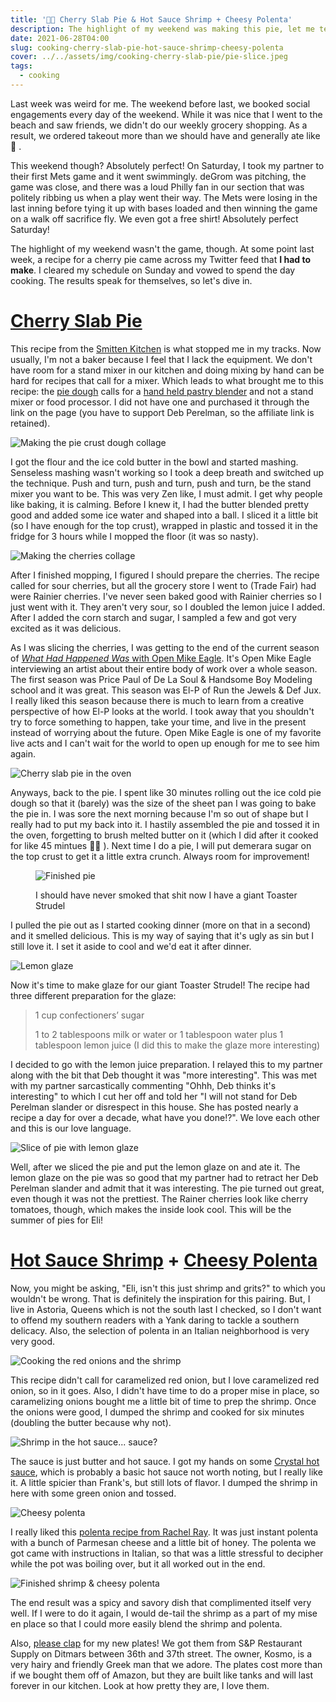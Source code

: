 ```yaml
---
title: '👨‍🍳 Cherry Slab Pie & Hot Sauce Shrimp + Cheesy Polenta'
description: The highlight of my weekend was making this pie, let me tell you all about it!
date: 2021-06-28T04:00
slug: cooking-cherry-slab-pie-hot-sauce-shrimp-cheesy-polenta
cover: ../../assets/img/cooking-cherry-slab-pie/pie-slice.jpeg
tags:
  - cooking
---
```


Last week was weird for me. The weekend before last, we booked social engagements every day of the weekend. While it was
nice that I went to the beach and saw friends, we didn't do our weekly grocery shopping. As a result, we ordered takeout
more than we should have and generally ate like 💩 .

This weekend though? Absolutely perfect! On Saturday, I took my partner to their first Mets game and it went swimmingly.
deGrom was pitching, the game was close, and there was a loud Philly fan in our section that was politely ribbing us
when a play went their way. The Mets were losing in the last inning before tying it up with bases loaded and then
winning the game on a walk off sacrifice fly. We even got a free shirt! Absolutely perfect Saturday!

The highlight of my weekend wasn't the game, though. At some point last week, a recipe for a cherry pie came across my
Twitter feed that **I had to make**. I cleared my schedule on Sunday and vowed to spend the day cooking. The results
speak for themselves, so let's dive in.

# [Cherry Slab Pie][cherry-slab-pie]

This recipe from the [Smitten Kitchen][smitten-kitchen] is what stopped me in my tracks. Now usually, I'm not a baker
because I feel that I lack the equipment. We don't have room for a stand mixer in our kitchen and doing mixing by hand
can be hard for recipes that call for a mixer. Which leads to what brought me to this recipe: the [pie
dough][pie-dough] calls for a [hand held pastry blender][pastry-blender] and not a stand mixer or food processor. I did
not have one and purchased it through the link on the page (you have to support Deb Perelman, so the affiliate link is
retained).

![Making the pie crust dough collage](../../assets/img/cooking-cherry-slab-pie/making-the-dough.jpg)

I got the flour and the ice cold butter in the bowl and started mashing. Senseless mashing wasn't working so I took
a deep breath and switched up the technique. Push and turn, push and turn, push and turn, be the stand mixer you want to
be. This was very Zen like, I must admit. I get why people like baking, it is calming. Before I knew it, I had the
butter blended pretty good and added some ice water and shaped into a ball. I sliced it a little bit (so I have enough
for the top crust), wrapped in plastic and tossed it in the fridge for 3 hours while I mopped the floor (it was so
nasty).

![Making the cherries collage](../../assets/img/cooking-cherry-slab-pie/making-the-cherries.jpg)

After I finished mopping, I figured I should prepare the cherries. The recipe called for sour cherries, but all the
grocery store I went to (Trade Fair) had were Rainier cherries. I've never seen baked good with Rainier cherries so
I just went with it. They aren't very sour, so I doubled the lemon juice I added. After I added the corn starch and
sugar, I sampled a few and got very excited as it was delicious.

As I was slicing the cherries, I was getting to the end of the current season of [_What Had Happened Was_ with Open Mike
Eagle][what-had-happened-was]. It's Open Mike Eagle interviewing an artist about their entire body of work over a whole
season. The first season was Price Paul of De La Soul & Handsome Boy Modeling school and it was great. This season was
El-P of Run the Jewels & Def Jux. I really liked this season because there is much to learn from a creative perspective
of how El-P looks at the world. I took away that you shouldn't try to force something to happen, take your time, and
live in the present instead of worrying about the future. Open Mike Eagle is one of my favorite live acts and I can't
wait for the world to open up enough for me to see him again.

![Cherry slab pie in the oven](../../assets/img/cooking-cherry-slab-pie/pie-in-oven.jpeg)

Anyways, back to the pie. I spent like 30 minutes rolling out the ice cold pie dough so that it (barely) was the size of
the sheet pan I was going to bake the pie in. I was sore the next morning because I'm so out of shape but I really had
to put my back into it. I hastily assembled the pie and tossed it in the oven, forgetting to brush melted butter on it
(which I did after it cooked for like 45 mintues 🤦‍♂️ ). Next time I do a pie, I will put demerara sugar on the top
crust to get it a little extra crunch. Always room for improvement!

<figure>

![Finished pie](../../assets/img/cooking-cherry-slab-pie/finished-pie.jpeg)

<figcaption>I should have never smoked that shit now I have a giant Toaster Strudel</figcaption>
</figure>

I pulled the pie out as I started cooking dinner (more on that in a second) and it smelled delicious. This is my way of
saying that it's ugly as sin but I still love it. I set it aside to cool and we'd eat it after dinner.

![Lemon glaze](../../assets/img/cooking-cherry-slab-pie/lemon-glaze.jpeg)

Now it's time to make glaze for our giant Toaster Strudel! The recipe had three different preparation for the glaze:

> 1 cup confectioners’ sugar
>
> 1 to 2 tablespoons milk or water or 1 tablespoon water plus 1 tablespoon lemon juice (I did this to make the glaze
> more interesting)

I decided to go with the lemon juice preparation. I relayed this to my partner along with the bit that Deb thought it
was "more interesting". This was met with my partner sarcastically commenting "Ohhh, Deb thinks it's interesting" to
which I cut her off and told her "I will not stand for Deb Perelman slander or disrespect in this house. She has posted
nearly a recipe a day for over a decade, what have you done!?". We love each other and this is our love language.

![Slice of pie with lemon glaze](../../assets/img/cooking-cherry-slab-pie/pie-slice.jpeg)

Well, after we sliced the pie and put the lemon glaze on and ate it. The lemon glaze on the pie was so good that my
partner had to retract her Deb Perelman slander and admit that it was interesting. The pie turned out great, even though
it was not the prettiest. The Rainer cherries look like cherry tomatoes, though, which makes the inside look cool. This
will be the summer of pies for Eli!

# [Hot Sauce Shrimp][hot-sauce-shrimp] + [Cheesy Polenta][cheesy-polenta]

Now, you might be asking, "Eli, isn't this just shrimp and grits?" to which you wouldn't be wrong. That is definitely
the inspiration for this pairing. But, I live in Astoria, Queens which is not the south last I checked, so I don't want
to offend my southern readers with a Yank daring to tackle a southern delicacy. Also, the selection of polenta in an
Italian neighborhood is very very good.

![Cooking the red onions and the shrimp](../../assets/img/cooking-cherry-slab-pie/cooking-shrimp.jpg)

This recipe didn't call for caramelized red onion, but I love caramelized red onion, so in it goes. Also, I didn't
have time to do a proper mise in place, so caramelizing onions bought me a little bit of time to prep the shrimp.
Once the onions were good, I dumped the shrimp and cooked for six minutes (doubling the butter because why not).

![Shrimp in the hot sauce... sauce?](../../assets/img/cooking-cherry-slab-pie/shrimp-in-sauce.jpeg)

The sauce is just butter and hot sauce. I got my hands on some [Crystal hot sauce][crystal], which is probably a basic
hot sauce not worth noting, but I really like it. A little spicier than Frank's, but still lots of flavor. I dumped the
shrimp in here with some green onion and tossed.

![Cheesy polenta](../../assets/img/cooking-cherry-slab-pie/cheesy-polenta.jpeg)

I really liked this [polenta recipe from Rachel Ray][cheesy-polenta]. It was just instant polenta with a bunch of
Parmesan cheese and a little bit of honey. The polenta we got came with instructions in Italian, so that was a little
stressful to decipher while the pot was boiling over, but it all worked out in the end.

![Finished shrimp & cheesy polenta](../../assets/img/cooking-cherry-slab-pie/finished-shimp-polenta.jpeg)

The end result was a spicy and savory dish that complimented itself very well. If I were to do it again, I would de-tail
the shrimp as a part of my mise en place so that I could more easily blend the shrimp and polenta.

Also, [please clap][please-clap] for my new plates! We got them from S&P Restaurant Supply on Ditmars between 36th and
37th street. The owner, Kosmo, is a very hairy and friendly Greek man that we adore. The plates cost more than if we
bought them off of Amazon, but they are built like tanks and will last forever in our kitchen. Look at how pretty they
are, I love them.

[cherry-slab-pie]: https://smittenkitchen.com/2009/07/sour-cherry-slab-pie/
[hot-sauce-shrimp]: https://cooking.nytimes.com/recipes/1022328-hot-sauce-shrimp
[cheesy-polenta]: https://www.rachaelrayshow.com/recipes/rachaels-quick-cooking-cheesy-polenta
[smitten-kitchen]: https://smittenkitchen.com
[pie-dough]: https://smittenkitchen.com/2008/11/pie-crust-102-all-butter-really-flaky-pie-dough/
[pastry-blender]: http://www.amazon.com/gp/product/B000QJE48O?ie=UTF8&tag=smitten-20&linkCode=as2&camp=1789&creative=390957&creativeASIN=B000QJE48O
[what-had-happened-was]: https://starburns.audio/podcasts/what-had-happened-was/
[crystal]: https://crystalhotsauce.com/
[please-clap]: https://youtu.be/DdCYMvaUcrA
